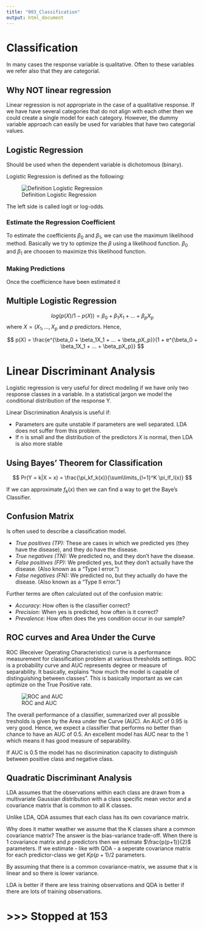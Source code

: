 ```yaml
---
title: "003_Classification"
output: html_document
---
```


# Classification
In many cases the response variable is qualitative. Often to these variables we refer also that they are categorial. 

## Why NOT linear regression
Linear regression is not appropriate in the case of a qualitative response. If we have have several categories that do not align with each other then we could create a single model for each category. However, the dummy variable  approach can easily be used for variables that have two categorial values. 

## Logistic Regression
Should be used when the dependent variable is dichotomous (binary).

Logistic Regression is defined as the following:

![Definition Logistic Regression](https://www.statisticssolutions.com/wp-content/uploads/2010/01/log23.jpg)

The left side is called logit or log-odds.

### Estimate the Regression Coefficient
To estimate the coefficients $\beta_0$ and $\beta_1$, we can use the maximum likelihood method. Basically we try to optimize the $\beta$ using a likelihood function. $\beta_0$ and $\beta_1$ are choosen to maximize this likelihood function.

### Making Predictions
Once the coefficience have been estimated it 

## Multiple Logistic Regression

$$
log(p(X)/1-p(X)) =  \beta_0 + \beta_1X_1 + ... + \beta_pX_p
$$
where $X = (X_1,...,X_p$ and $p$ predictors. Hence,

$$
p(X) = \frac{e^{\beta_0 + \beta_1X_1 + ... + \beta_pX_p}}{1 + e^{\beta_0 + \beta_1X_1 + ... + \beta_pX_p}}
$$

# Linear Discriminant Analysis

Logistic regression is very useful for direct modeling if we have only two response classes in a variable. In a statistical jargon we model the conditional distribution of the response Y. 

Linear Discrimination Analysis is useful if:

* Parameters are quite unstable if parameters are well separated. LDA does not suffer from this problem.
* If n is small and the distribution of the predictors $X$ is normal, then LDA is also more stable

## Using Bayes' Theorem for Classification

$$
Pr(Y = k|X = x) = \frac{\pi_kf_k(x)}{\sum\limits_{l=1}^K \pi_lf_l(x)}
$$

If we can approximate $f_k(x)$ then we can find a way to get the Baye's Classifier.

## Confusion Matrix
Is often used to describe a classification model. 

* *True positives (TP):* These are cases in which we predicted yes (they have the disease), and they do have the disease.
* *True negatives (TN):* We predicted no, and they don't have the disease.
* *False positives (FP):* We predicted yes, but they don't actually have the disease. (Also known as a "Type I error.")
* *False negatives (FN):* We predicted no, but they actually do have the disease. (Also known as a "Type II error.")

Further terms are often calculated out of the confusion matrix:

* *Accuracy:* How often is the classifier correct?
* *Precision:* When yes is predicted, how often is it correct?
* *Prevalence:* How often does the yes condition occur in our sample?

## ROC curves and Area Under the Curve 

ROC (Receiver Operating Characteristics) curve is a performance measurement for classification problem at various thresholds settings. ROC is a probability curve and AUC represents degree or measure of separability. It basically, explains "how much the model is capable of distinguishing between classes". This is basically important as we can optimize on the True Positive rate. 

![ROC and AUC](https://cdn-images-1.medium.com/max/1600/1*pk05QGzoWhCgRiiFbz-oKQ.png)


The overall performance of a classifier, summarized over all possible tresholds is given by the Area under the Curve (AUC). An AUC of 0.95 is very good. Hence, we expect a classifier that performs no better than chance to have an AUC of 0.5. An excellent model has AUC near to the 1 which means it has good measure of separability.

If AUC is 0.5 the model has no discrimination capacity to distinguish between positive class and negative class.

## Quadratic Discriminant Analysis
LDA assumes that the observations within each class are drawn from a multivariate Gaussian distribution with a class specific mean vector and a covariance matrix that is common to all K classes. 

Unlike LDA, QDA assumes that each class has its own covariance matrix. 

Why does it matter weather we assume that the K classes share a common covariance matrix? The answer is the bias-variance trade-off. When there is 1 covariance matrix and $p$ predictors then we estimate $\frac{p(p+1)}{2}$ parameters. If we estimate - like with QDA - a seperate covariance matrix for each predictor-class we get $Kp(p+1)/2$ parameters.

By assuming that there is a common covariance-matrix, we assume that x is linear and so there is lower variance. 

LDA is better if there are less training observations and QDA is better if there are lots of training observations.




# >>> Stopped at 153